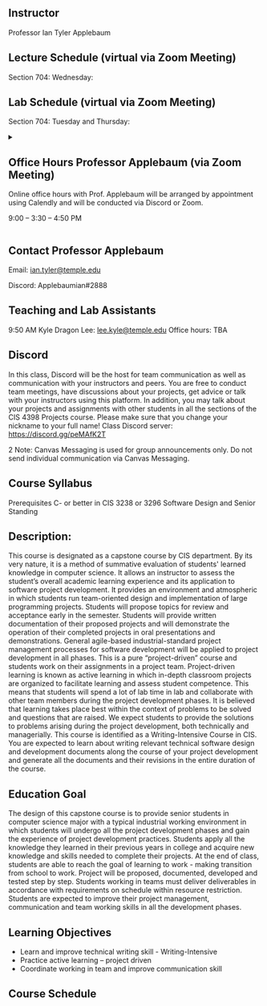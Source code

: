 

## Instructor
Professor Ian Tyler Applebaum


## Lecture Schedule (virtual via Zoom Meeting)

Section 704: Wednesday:

## Lab Schedule (virtual via Zoom Meeting)

Section 704: Tuesday and Thursday:

<details>
<summary>

## Office Hours Professor Applebaum (via Zoom Meeting)

Online office hours with Prof. Applebaum will be arranged by appointment using Calendly and will be conducted via Discord or Zoom.

9:00 – 3:30 – 4:50 PM

</summary>

<div className="calendly-inline-widget" data-url="https://calendly.com/ian-tyler-applebaum/office-hours" style={{minWidth:"320px",height:"630px"}} />

</details>

## Contact Professor Applebaum

Email:
ian.tyler@temple.edu

Discord: 
Applebaumian#2888

## Teaching and Lab Assistants

9:50 AM
  Kyle Dragon Lee: lee.kyle@temple.edu Office hours: TBA

## Discord
In this class, Discord will be the host for team communication as well as communication with your instructors and peers. You are free to conduct team meetings, have discussions about your projects, get advice or talk with your instructors using this platform. In addition, you may talk about your projects and assignments with other students in all the sections of the CIS 4398 Projects course. Please make sure that you change your nickname to your full name!
Class Discord server: https://discord.gg/peMAfK2T

2 Note: Canvas Messaging is used for group announcements only. Do not send individual communication via Canvas Messaging.


   
## Course Syllabus
Prerequisites
C- or better in CIS 3238 or 3296 Software Design and Senior Standing

## Description:

This course is designated as a capstone course by CIS department. By its very nature, it is a method of summative evaluation of students' learned knowledge in computer science. It allows an instructor to assess the student’s overall academic learning experience and its application to software project development. It provides an environment and atmospheric in which students run team-oriented design and implementation of large programming projects. Students will propose topics for review and acceptance early in the semester. Students will provide written documentation of their proposed projects and will demonstrate the operation of their completed projects in oral presentations and demonstrations. General agile-based industrial-standard project management processes for software development will be applied to project development in all phases.
This is a pure “project-driven” course and students work on their assignments in a project
team. Project-driven learning is known as active learning in which in-depth classroom projects are organized to facilitate learning and assess student competence. This means that students will spend a lot of lab time in lab and collaborate with other team members during the project development phases. It is believed that learning takes place best within the context of problems to be solved and questions that are raised. We expect students to provide the solutions to problems arising during the project development, both technically and managerially.
This course is identified as a Writing-Intensive Course in CIS. You are expected to learn about writing relevant technical software design and development documents along the course of your project development and generate all the documents and their revisions in the entire duration of the course.

## Education Goal
The design of this capstone course is to provide senior students in computer science major with a typical industrial working environment in which students will undergo all the project development phases and gain the experience of project development practices. Students apply all the knowledge they learned in their previous years in college and acquire new knowledge and skills needed to complete their projects. At the end of class, students are able to reach the goal of learning to work - making transition from school to work. Project will be proposed, documented, developed and tested step by step. Students working in teams must deliver deliverables in accordance with requirements on schedule within resource restriction. Students are expected to improve their project management, communication and team working skills in all the development phases.

## Learning Objectives

- Learn and improve technical writing skill - Writing-Intensive
- Practice active learning – project driven
- Coordinate working in team and improve communication skill

## Course Schedule

<Syllabus/>
